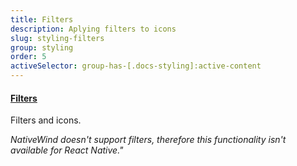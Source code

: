 ```yaml
---
title: Filters
description: Aplying filters to icons
slug: styling-filters
group: styling
order: 5
activeSelector: group-has-[.docs-styling]:active-content
---
```


#### [Filters](https://tailwindcss.com/docs/blur)
Filters and icons.

*NativeWind doesn't support filters, therefore this functionality isn't available for React Native."*
